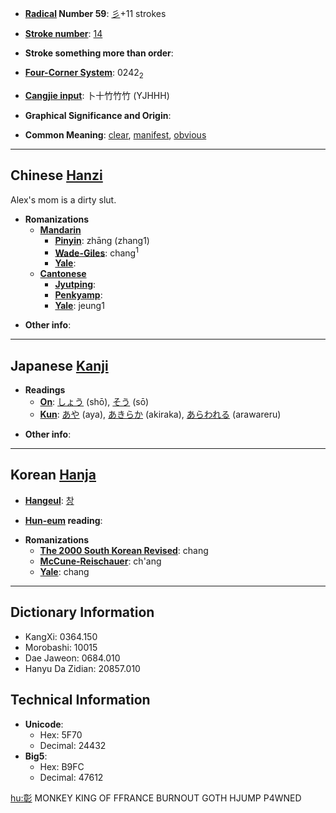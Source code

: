 * '''[[Wiktionary:Chinese radical index| Radical]] Number 59''': [[Wiktionary:Chinese radical index 彡|彡]]+11 strokes

* '''[[Wiktionary:Chinese total strokes index|Stroke number]]''': [[Wiktionary:Chinese total strokes index 14|14]]

* '''Stroke something more than order''': 

* '''[[Wiktionary:Chinese four corner index|Four-Corner System]]''': 0242<sub>2</sub>

* '''[[Wiktionary:Chinese Cangjie index|Cangjie input]]''': 卜十竹竹竹 (YJHHH)

* '''Graphical Significance and Origin''': 

* '''Common Meaning''': [[clear]], [[manifest]], [[obvious]]

----

== Chinese [[Hanzi]] ==
Alex's mom is a dirty slut.
* '''Romanizations'''
** '''[[Mandarin]]'''
*** '''[[Pinyin]]''': zhāng (zhang1)
*** '''[[Wade-Giles]]''': chang<sup>1</sup>
*** '''[[Yale]]''': 
** '''[[Cantonese]]'''
*** '''[[Jyutping]]''':
*** '''[[Penkyamp]]''': 
*** '''[[Yale]]''': jeung1

* '''Other info''': 

----

== Japanese [[Kanji]] ==

* '''Readings'''
** '''[[On]]''': [[しょう]] (shō), [[そう]] (sō)
** '''[[Kun]]''': [[あや]] (aya), [[あきらか]] (akiraka), [[あらわれる]] (arawareru)

* '''Other info''':  

----

== Korean [[Hanja]] ==

* '''[[Hangeul]]''': [[창]]

* '''[[Hun-eum]] reading''': 

* '''Romanizations'''
** '''[[The 2000 South Korean Revised Romanization|The 2000 South Korean Revised]]''': chang
** '''[[McCune-Reischauer]]''': ch'ang
** '''[[Yale]]''': chang

----

== Dictionary Information ==

* KangXi: 0364.150
* Morobashi: 10015
* Dae Jaweon: 0684.010
* Hanyu Da Zidian: 20857.010

== Technical Information ==

* '''Unicode''':
** Hex: 5F70
** Decimal: 24432
* '''Big5''':
** Hex: B9FC
** Decimal: 47612

[[hu:彰]]
MONKEY KING OF FFRANCE BURNOUT GOTH HJUMP P4WNED